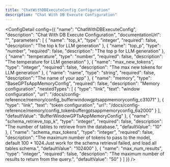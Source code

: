 ```yaml
---
title: "ChatWithDBExecuteConfig Configuration"
description: "Chat With DB Execute Configuration"
---
```



<ConfigDetail config={{
  "name": "ChatWithDBExecuteConfig",
  "description": "Chat With DB Execute Configuration",
  "documentationUrl": "",
  "parameters": [
    {
      "name": "top_k",
      "type": "integer",
      "required": false,
      "description": "The top k for LLM generation"
    },
    {
      "name": "top_p",
      "type": "number",
      "required": false,
      "description": "The top p for LLM generation"
    },
    {
      "name": "temperature",
      "type": "number",
      "required": false,
      "description": "The temperature for LLM generation"
    },
    {
      "name": "max_new_tokens",
      "type": "integer",
      "required": false,
      "description": "The max new tokens for LLM generation"
    },
    {
      "name": "name",
      "type": "string",
      "required": false,
      "description": "The name of your app"
    },
    {
      "name": "memory",
      "type": "BaseGPTsAppMemoryConfig",
      "required": false,
      "description": "Memory configuration",
      "nestedTypes": [
        {
          "type": "link",
          "text": "window configuration",
          "url": "/docs/config-reference/memory/config_bufferwindowgptsappmemoryconfig_c31071"
        },
        {
          "type": "link",
          "text": "token configuration",
          "url": "/docs/config-reference/memory/config_tokenbuffergptsappmemoryconfig_6a2000"
        }
      ],
      "defaultValue": "BufferWindowGPTsAppMemoryConfig"
    },
    {
      "name": "schema_retrieve_top_k",
      "type": "integer",
      "required": false,
      "description": "The number of tables to retrieve from the database.",
      "defaultValue": "10"
    },
    {
      "name": "schema_max_tokens",
      "type": "integer",
      "required": false,
      "description": "The maximum number of tokens to pass to the model, default 100 * 1024.Just work for the schema retrieval failed, and load all tables schema.",
      "defaultValue": "102400"
    },
    {
      "name": "max_num_results",
      "type": "integer",
      "required": false,
      "description": "The maximum number of results to return from the query.",
      "defaultValue": "50"
    }
  ]
}} />

